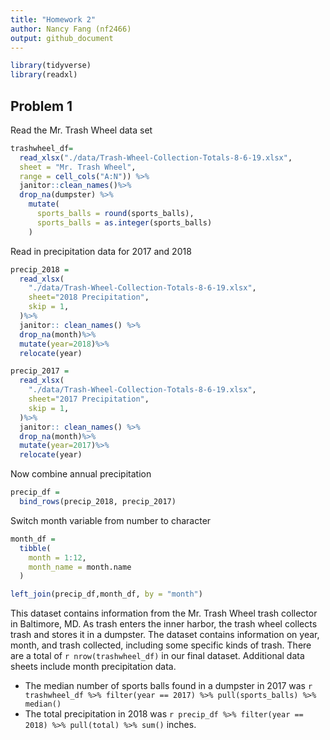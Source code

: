 ```yaml
---
title: "Homework 2"
author: Nancy Fang (nf2466)
output: github_document
---
```


```r
library(tidyverse)
library(readxl)
```


## Problem 1
Read the Mr. Trash Wheel data set
```r
trashwheel_df=
  read_xlsx("./data/Trash-Wheel-Collection-Totals-8-6-19.xlsx", 
  sheet = "Mr. Trash Wheel",
  range = cell_cols("A:N")) %>%
  janitor::clean_names()%>%
  drop_na(dumpster) %>%
    mutate(
      sports_balls = round(sports_balls),
      sports_balls = as.integer(sports_balls)
    )
```

Read in precipitation data for 2017 and 2018

```r
precip_2018 = 
  read_xlsx(
    "./data/Trash-Wheel-Collection-Totals-8-6-19.xlsx",
    sheet="2018 Precipitation",
    skip = 1,
  )%>%
  janitor:: clean_names() %>%
  drop_na(month)%>%
  mutate(year=2018)%>%
  relocate(year)

precip_2017 = 
  read_xlsx(
    "./data/Trash-Wheel-Collection-Totals-8-6-19.xlsx",
    sheet="2017 Precipitation",
    skip = 1,
  )%>%
  janitor:: clean_names() %>%
  drop_na(month)%>%
  mutate(year=2017)%>%
  relocate(year)

```
Now combine annual precipitation

```r
precip_df = 
  bind_rows(precip_2018, precip_2017)

```
Switch month variable from number to character
```r
month_df = 
  tibble(
    month = 1:12,
    month_name = month.name
  )

left_join(precip_df,month_df, by = "month")

```
This dataset contains information from the Mr. Trash Wheel trash collector in Baltimore, MD. As trash enters the inner harbor, the trash wheel collects trash and stores it in a dumpster. The dataset contains information on year, month, and trash collected, including some specific kinds of trash. There are a total of 
`r nrow(trashwheel_df)` in our final dataset. Additional data sheets include month precipitation data. 

* The median number of sports balls found in a dumpster in 2017 was `r trashwheel_df %>% filter(year == 2017) %>% pull(sports_balls) %>% median()`
* The total precipitation in 2018 was `r precip_df %>% filter(year == 2018) %>% pull(total) %>% sum()` inches.

